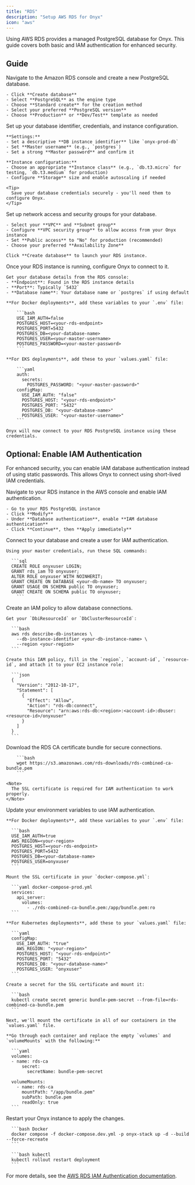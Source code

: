 ```yaml
---
title: "RDS"
description: "Setup AWS RDS for Onyx"
icon: "aws"
---
```



Using AWS RDS provides a managed PostgreSQL database for Onyx.
This guide covers both basic and IAM authentication for enhanced security.

## Guide

<Steps>
  <Step title="Create an RDS PostgreSQL instance">
    Navigate to the Amazon RDS console and create a new PostgreSQL database.

    - Click **Create database**
    - Select **PostgreSQL** as the engine type
    - Choose **Standard create** for the creation method
    - Select your preferred **PostgreSQL version**
    - Choose **Production** or **Dev/Test** template as needed
  </Step>

  <Step title="Configure database settings">
    Set up your database identifier, credentials, and instance configuration.

    **Settings:**
    - Set a descriptive **DB instance identifier** like `onyx-prod-db`
    - Set **Master username** (e.g., `postgres`)
    - Set a strong **Master password** and confirm it

    **Instance configuration:**
    - Choose an appropriate **Instance class** (e.g., `db.t3.micro` for testing, `db.t3.medium` for production)
    - Configure **Storage** size and enable autoscaling if needed

    <Tip>
      Save your database credentials securely - you'll need them to configure Onyx.
    </Tip>
  </Step>

  <Step title="Configure connectivity and security">
    Set up network access and security groups for your database.

    - Select your **VPC** and **Subnet group**
    - Configure **VPC security group** to allow access from your Onyx instance
    - Set **Public access** to "No" for production (recommended)
    - Choose your preferred **Availability Zone**

    Click **Create database** to launch your RDS instance.
  </Step>

  <Step title="Configure Onyx environment variables">
    Once your RDS instance is running, configure Onyx to connect to it.

    Get your database details from the RDS console:
    - **Endpoint**: Found in the RDS instance details
    - **Port**: Typically `5432`
    - **Database name**: Your database name or `postgres` if using default

    **For Docker deployments**, add these variables to your `.env` file:

        ```bash
        USE_IAM_AUTH=false
        POSTGRES_HOST=<your-rds-endpoint>
        POSTGRES_PORT=5432
        POSTGRES_DB=<your-database-name>
        POSTGRES_USER=<your-master-username>
        POSTGRES_PASSWORD=<your-master-password>
        ```

    **For EKS deployments**, add these to your `values.yaml` file:

        ```yaml
        auth:
          secrets:
            POSTGRES_PASSWORD: "<your-master-password>"
        configMap:
          USE_IAM_AUTH: "false"
          POSTGRES_HOST: "<your-rds-endpoint>"
          POSTGRES_PORT: "5432"
          POSTGRES_DB: "<your-database-name>"
          POSTGRES_USER: "<your-master-username>"
        ```

    Onyx will now connect to your RDS PostgreSQL instance using these credentials.
  </Step>
</Steps>

## Optional: Enable IAM Authentication

For enhanced security, you can enable IAM database authentication instead of using static passwords.
This allows Onyx to connect using short-lived IAM credentials.

<Steps>
  <Step title="Enable IAM authentication on RDS">
    Navigate to your RDS instance in the AWS console and enable IAM authentication.

    - Go to your RDS PostgreSQL instance
    - Click **Modify**
    - Under **Database authentication**, enable **IAM database authentication**
    - Click **Continue**, then **Apply immediately**
  </Step>

  <Step title="Create IAM database user">
    Connect to your database and create a user for IAM authentication.

    Using your master credentials, run these SQL commands:

      ```sql
      CREATE ROLE onyxuser LOGIN;
      GRANT rds_iam TO onyxuser;
      ALTER ROLE onyxuser WITH NOINHERIT;
      GRANT CREATE ON DATABASE <your-db-name> TO onyxuser;
      GRANT USAGE ON SCHEMA public TO onyxuser;
      GRANT CREATE ON SCHEMA public TO onyxuser;
        ```
  </Step>

  <Step title="Configure IAM policy">
    Create an IAM policy to allow database connections.

    Get your `DbiResourceId` or `DbClusterResourceId`:

      ```bash
      aws rds describe-db-instances \
        --db-instance-identifier <your-db-instance-name> \
        --region <your-region>
      ```

    Create this IAM policy, fill in the `region`, `account-id`, `resource-id`, and attach it to your EC2 instance role:

      ```json
      {
        "Version": "2012-10-17",
        "Statement": [
          {
            "Effect": "Allow",
            "Action": "rds-db:connect",
            "Resource": "arn:aws:rds-db:<region>:<account-id>:dbuser:<resource-id>/onyxuser"
          }
        ]
      }
      ```
  </Step>

  <Step title="Download SSL certificate">
    Download the RDS CA certificate bundle for secure connections.

        ```bash
        wget https://s3.amazonaws.com/rds-downloads/rds-combined-ca-bundle.pem
        ```

    <Note>
      The SSL certificate is required for IAM authentication to work properly.
    </Note>
  </Step>

  <Step title="Configure Onyx for IAM authentication">
    Update your environment variables to use IAM authentication.

    **For Docker deployments**, add these variables to your `.env` file:

      ```bash
      USE_IAM_AUTH=true
      AWS_REGION=<your-region>
      POSTGRES_HOST=<your-rds-endpoint>
      POSTGRES_PORT=5432
      POSTGRES_DB=<your-database-name>
      POSTGRES_USER=onyxuser
      ```

    Mount the SSL certificate in your `docker-compose.yml`:

      ```yaml docker-compose-prod.yml
      services:
        api_server:
          volumes:
            - ./rds-combined-ca-bundle.pem:/app/bundle.pem:ro
      ```

    **For Kubernetes deployments**, add these to your `values.yaml` file:

      ```yaml
      configMap:
        USE_IAM_AUTH: "true"
        AWS_REGION: "<your-region>"
        POSTGRES_HOST: "<your-rds-endpoint>"
        POSTGRES_PORT: "5432"
        POSTGRES_DB: "<your-database-name>"
        POSTGRES_USER: "onyxuser"
      ```

    Create a secret for the SSL certificate and mount it:

      ```bash
      kubectl create secret generic bundle-pem-secret --from-file=rds-combined-ca-bundle.pem
      ```

    Next, we'll mount the certificate in all of our containers in the `values.yaml` file.

    **Go through each container and replace the empty `volumes` and `volumeMounts` with the following:**

      ```yaml
      volumes:
      - name: rds-ca
          secret:
            secretName: bundle-pem-secret

      volumeMounts:
        - name: rds-ca
          mountPath: "/app/bundle.pem"
          subPath: bundle.pem
          readOnly: true
      ```
  </Step>

  <Step title="Restart Onyx">
    Restart your Onyx instance to apply the changes.

      ```bash Docker
      docker compose -f docker-compose.dev.yml -p onyx-stack up -d --build --force-recreate
      ```

      ```bash kubectl
      kubectl rollout restart deployment
      ```
  </Step>
</Steps>

For more details,
see the [AWS RDS IAM Authentication
documentation](https://docs.aws.amazon.com/AmazonRDS/latest/UserGuide/UsingWithRDS.IAMDBAuth.html).
